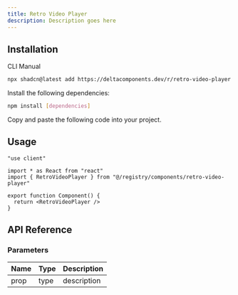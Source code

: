 ```yaml
---
title: Retro Video Player
description: Description goes here
---
```


<ComponentPreview name="retro-video-player-demo" />

## Installation

<Tabs defaultValue="cli">

<TabsList>
  <TabsTrigger value="cli">CLI</TabsTrigger>
  <TabsTrigger value="manual">Manual</TabsTrigger>
</TabsList>

<TabsContent value="cli">

```bash
npx shadcn@latest add https://deltacomponents.dev/r/retro-video-player
```

</TabsContent>

<TabsContent value="manual">

<Steps>

<Step>Install the following dependencies:</Step>

```bash
npm install [dependencies]
```

<Step>Copy and paste the following code into your project.</Step>

<ComponentSource name="retro-video-player" />

</Steps>

</TabsContent>

</Tabs>

## Usage

```tsx
"use client"

import * as React from "react"
import { RetroVideoPlayer } from "@/registry/components/retro-video-player"

export function Component() {
  return <RetroVideoPlayer />
}
```

## API Reference

### Parameters

| Name | Type | Description |
| ---- | ---- | ----------- |
| prop | type | description |
